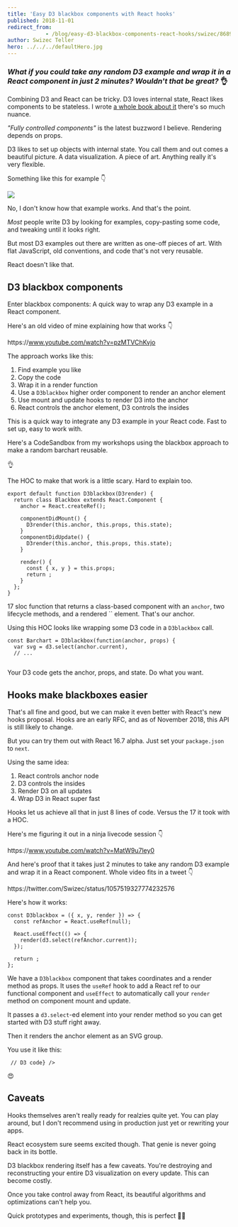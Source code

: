 ```yaml
---
title: 'Easy D3 blackbox components with React hooks'
published: 2018-11-01
redirect_from: 
            - /blog/easy-d3-blackbox-components-react-hooks/swizec/8689
author: Swizec Teller
hero: ../../../defaultHero.jpg
---
```

### _What if you could take any random D3 example and wrap it in a React component in just 2 minutes? Wouldn't that be great?_ 👌



Combining D3 and React can be tricky. D3 loves internal state, React likes components to be stateless. I wrote [a whole book about it](https://gum.co/pMtnZ) there's so much nuance.



_"Fully controlled components"_ is the latest buzzword I believe. Rendering depends on props.



D3 likes to set up objects with internal state. You call them and out comes a beautiful picture. A data visualization. A piece of art. Anything really it's very flexible.



Something like this for example 👇



[![](./img/blog-wp-content-uploads-2018-11-animated-line.gif)](http://blockbuilder.org/kafunk/91f7b870b79c2f104f1ebacf4197c9dc)



No, I don't know how that example works. And that's the point.



_Most_ people write D3 by looking for examples, copy-pasting some code, and tweaking until it looks right.



But most D3 examples out there are written as one-off pieces of art. With flat JavaScript, old conventions, and code that's not very reusable.



React doesn't like that.



## D3 blackbox components



Enter blackbox components: A quick way to wrap any D3 example in a React component.



Here's an old video of mine explaining how that works 👇



https&#x3A;//www.youtube.com/watch?v=pzMTVChKvjo



The approach works like this:



1. Find example you like
2. Copy the code
3. Wrap it in a render function
4. Use a `D3blackbox` higher order component to render an anchor element
5. Use mount and update hooks to render D3 into the anchor
6. React controls the anchor element, D3 controls the insides



This is a quick way to integrate any D3 example in your React code. Fast to set up, easy to work with.



Here's a CodeSandbox from my workshops using the blackbox approach to make a random barchart reusable.





👌



The HOC to make that work is a little scary. Hard to explain too.



```
export default function D3blackbox(D3render) {
  return class Blackbox extends React.Component {
    anchor = React.createRef();

    componentDidMount() {
      D3render(this.anchor, this.props, this.state);
    }
    componentDidUpdate() {
      D3render(this.anchor, this.props, this.state);
    }

    render() {
      const { x, y } = this.props;
      return ;
    }
  };
}
```



17 sloc function that returns a class-based component with an `anchor`, two lifecycle methods, and a rendered `` element. That's our anchor.



Using this HOC looks like wrapping some D3 code in a `D3blackbox` call.



```
const Barchart = D3blackbox(function(anchor, props) {
  var svg = d3.select(anchor.current),
  // ...
  
```



Your D3 code gets the anchor, props, and state. Do what you want.



## Hooks make blackboxes easier



That's all fine and good, but we can make it even better with React's new hooks proposal. Hooks are an early RFC, and as of November 2018, this API is still likely to change.



But you can try them out with React 16.7 alpha. Just set your `package.json` to `next`.



Using the same idea:



1. React controls anchor node
2. D3 controls the insides
3. Render D3 on all updates
4. Wrap D3 in React super fast



Hooks let us achieve all that in just 8 lines of code. Versus the 17 it took with a HOC.



Here's me figuring it out in a ninja livecode session 👇



https&#x3A;//www.youtube.com/watch?v=MatW9u7ley0



And here's proof that it takes just 2 minutes to take any random D3 example and wrap it in a React component. Whole video fits in a tweet 👇



https&#x3A;//twitter.com/Swizec/status/1057519327774232576



Here's how it works:





```
const D3blackbox = ({ x, y, render }) => {
  const refAnchor = React.useRef(null);

  React.useEffect(() => {
    render(d3.select(refAnchor.current));
  });

  return ;
};
```



We have a `D3blackbox` component that takes coordinates and a render method as props. It uses the `useRef` hook to add a React ref to our functional component and `useEffect` to automatically call your `render` method on component mount and update.



It passes a `d3.select`-ed element into your render method so you can get started with D3 stuff right away.



Then it renders the anchor element as an SVG group.



You use it like this:



```
 // D3 code} />
```



😍



## Caveats



Hooks themselves aren't really ready for realzies quite yet. You can play around, but I don't recommend using in production just yet or rewriting your apps.



React ecosystem sure seems excited though. That genie is never going back in its bottle.



D3 blackbox rendering itself has a few caveats. You're destroying and reconstructing your entire D3 visualization on every update. This can become costly.



Once you take control away from React, its beautiful algorithms and optimizations can't help you.



Quick prototypes and experiments, though, this is perfect 👍🏼